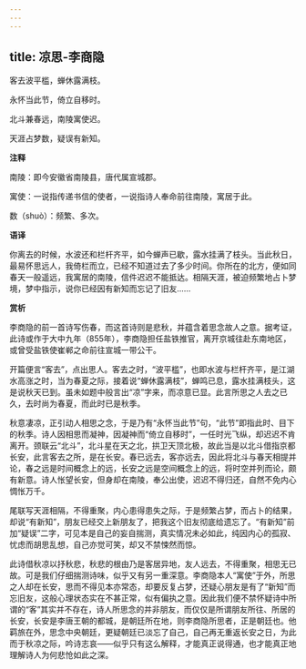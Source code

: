 ```yaml
---
---
---
```

title: 凉思-李商隐
---

客去波平槛，蝉休露满枝。

永怀当此节，倚立自移时。

北斗兼春远，南陵寓使迟。

天涯占梦数，疑误有新知。

**注释**

南陵：即今安徽省南陵县，唐代属宣城郡。

寓使：一说指传递书信的使者，一说指诗人奉命前往南陵，寓居于此。

数（shuò）：频繁、多次。

**语译**

你离去的时候，水波还和栏杆齐平，如今蝉声已歇，露水挂满了枝头。当此秋日，最易怀思远人，我倚栏而立，已经不知道过去了多少时间。你所在的北方，便如同春天一般遥远，我寓居的南陵，信件迟迟不能抵达。相隔天涯，被迫频繁地占卜梦境，梦中指示，说你已经因有新知而忘记了旧友……

**赏析**

李商隐的前一首诗写伤春，而这首诗则是悲秋，并蕴含着思念故人之意。据考证，此诗或作于大中九年（855年），李商隐担任盐铁推官，离开京城往赴东南地区，或曾受盐铁使崔郸之命前往宣城一带公干。

开篇便言“客去”，点出思人。客去之时，“波平槛”，也即水波与栏杆齐平，是江湖水高涨之时，当为春夏之际，接着说“蝉休露满枝”，蝉鸣已息，露水挂满枝头，这是说秋天已到。虽未如题中般言出“凉”字来，而凉意已显。此言所思之人去之已久，去时尚为春夏，而此时已是秋季。

秋意凄凉，正引动人相思之念，于是乃有“永怀当此节”句，“此节”即指此时、目下的秋季。诗人因相思而凝神，因凝神而“倚立自移时”，一任时光飞纵，却迟迟不肯离开。颈联云“北斗”，北斗星在天之北，拱卫天顶北极，故此当是以北斗借指京都长安，此言客去之所，是在长安。春已远去，客亦远去，因此将北斗与春天相提并论，春之远是时间概念上的远，长安之远是空间概念上的远，将时空并列而论，颇有新意。诗人怅望长安，但身却在南陵，奉公出使，迟迟不得归还，自然不免内心惆怅万千。

尾联写天涯相隔，不得重聚，内心患得患失之际，于是频繁占梦，而占卜的结果，却说“有新知”，朋友已经交上新朋友了，把我这个旧友彻底给遗忘了。“有新知”前加“疑误”二字，可见本是自己的妄自揣测，真实情况未必如此，纯因内心的孤寂、忧虑而胡思乱想，自己亦觉可笑，却又不禁悚然而惊。

此诗借秋凉以抒秋悲，秋悲的根由乃是客居异地，友人远去，不得重聚，相思无已故。可是我们仔细揣测诗味，似乎又有另一重深意。李商隐本人“寓使”于外，所思之人却在长安，思而不得见本亦常态，却要反复占梦，还疑心朋友是有了“新知”而忘旧友，这般心理状态实在不甚正常，似有偏执之意。因此我们便不禁怀疑诗中所谓的“客”其实并不存在，诗人所思念的并非朋友，而仅仅是所谓朋友所往、所居的长安，长安是李唐王朝的都城，是朝廷所在地，则李商隐所思者，正是朝廷也。他羁旅在外，思念中央朝廷，更疑朝廷已淡忘了自己，自己再无重返长安之日，为此而于秋凉之际，吟诗志哀——似乎只有这么解释，才能真正说得通，也才能真正地理解诗人为何悲怆如此之深。